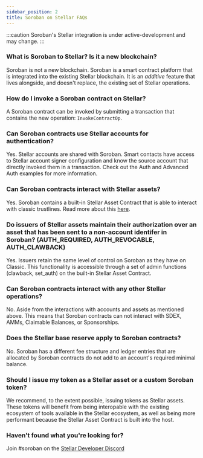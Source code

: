 ```yaml
---
sidebar_position: 2
title: Soroban on Stellar FAQs
---
```


:::caution
Soroban's Stellar integration is under active-development and may change.
:::

### What is Soroban to Stellar? Is it a new blockchain?
Soroban is not a new blockchain. Soroban is a smart contract platform that is integrated into the existing Stellar blockchain. It is an *additive* feature that lives alongside, and doesn't replace, the existing set of Stellar operations. 

### How do I invoke a Soroban contract on Stellar?
A Soroban contract can be invoked by submitting a transaction that contains the new operation: `InvokeContractOp`.

### Can Soroban contracts use Stellar accounts for authentication?
Yes. Stellar accounts are shared with Soroban. Smart contacts have access to Stellar account signer configuration and know the source account that directly invoked them in a transaction. Check out the Auth and Advanced Auth examples for more information.  

### Can Soroban contracts interact with Stellar assets?
Yes. Soroban contains a built-in Stellar Asset Contract that is able to interact
with classic trustlines. Read more about this [here](../how-to-guides/stellar-asset-contract.mdx).

### Do issuers of Stellar assets maintain their authorization over an asset that has been sent to a non-account identifer in Soroban? (AUTH_REQUIRED, AUTH_REVOCABLE, AUTH_CLAWBACK)
Yes. Issuers retain the same level of control on Soroban as they have on Classic. This functionality is accessible through a set of admin functions (clawback, set_auth) on the built-in Stellar Asset Contract.

### Can Soroban contracts interact with any other Stellar operations?
No. Aside from the interactions with accounts and assets as mentioned above. This means that Soroban contracts can not interact with SDEX, AMMs, Claimable Balances, or Sponsorships.  

### Does the Stellar base reserve apply to Soroban contracts?
No. Soroban has a different fee structure and ledger entries that are allocated by Soroban contracts do not add to an account's required minimal balance.

### Should I issue my token as a Stellar asset or a custom Soroban token?
We recommend, to the extent possible, issuing tokens as Stellar assets. These
tokens will benefit from being interopable with the existing ecosystem of tools
available in the Stellar ecosystem, as well as being more performant because the
Stellar Asset Contract is built into the host.

### Haven't found what you're looking for?
Join #soroban on the [Stellar Developer Discord](https://discord.gg/stellardev)
